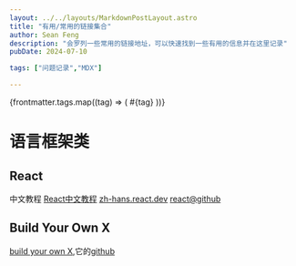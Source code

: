 ```yaml
---
layout: ../../layouts/MarkdownPostLayout.astro
title: "有用/常用的链接集合"
author: Sean Feng
description: "会罗列一些常用的链接地址，可以快速找到一些有用的信息并在这里记录"
pubDate: 2024-07-10

tags: ["问题记录","MDX"]

---
```


<div className="flex justify-center flex-wrap gap-2 mb-4">
  {frontmatter.tags.map((tag) => (
    <span key={tag} className="inline-block bg-gray-200 rounded-full px-3 py-1 text-sm font-semibold text-gray-700">
      #{tag}
    </span>
  ))}
</div>

# 语言框架类
## React
中文教程
[React中文教程](https://react.docschina.org/learn)
[zh-hans.react.dev](https://zh-hans.legacy.reactjs.org/tutorial/tutorial.html)
[react@github](https://github.com/facebook/react)

## Build Your Own X
[build your own X](https://build-your-own-x.vercel.app),它的[github](https://github.com/codecrafters-io/build-your-own-x?tab=readme-ov-file)



